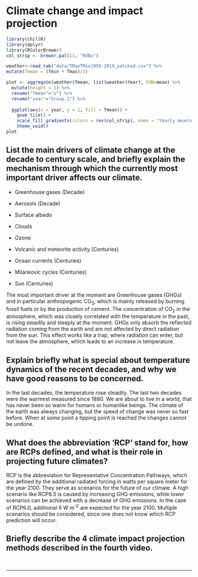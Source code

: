 # Climate change and impact projection

```r
library(chillR)
library(dplyr)
library(RColorBrewer)
col_strip <- brewer.pal(11, "RdBu")

weather<-read_tab("data/TMaxTMin1958-2019_patched.csv") %>%
mutate(Tmean = (Tmin + Tmax)/2)

plot <- aggregate(weather$Tmean, list(weather$Year), FUN=mean) %>%
  mutate(height = 1) %>%
  rename("Tmean"="x") %>%
  rename("year"="Group.1") %>%
  
  ggplot(aes(x = year, y = 1, fill = Tmean)) +
    geom_tile() +
    scale_fill_gradientn(colors = rev(col_strip), name = "Yearly mean\nTemperature °C") +
    theme_void()
plot
```




## List the main drivers of climate change at the decade to century scale, and briefly explain the mechanism through which the currently most important driver affects our climate.

-   Greenhouse gases (Decade)

-   Aerosols (Decade)

-   Surface albedo

-   Clouds

-   Ozone

-   Volcanic and meteorite activity (Centuries)

-   Ocean currents (Centuries)

-   Milankovic cycles (Centuries)

-   Sun (Centuries)

The most important driver at the moment are Greenhouse gases (GHGs) and in particular anthropogenic CO~2~, which is mainly released by burning fossil fuels or by the production of cement. The concentration of CO~2~ in the atmosphere, which was closely correlated with the temperature in the past, is rising steadily and steeply at the moment. GHGs only absorb the reflected radiation coming from the earth and are not affected by direct radiation from the sun. This effect works like a trap, where radiation can enter, but not leave the atmosphere, which leads to an increase in temperature.


## Explain briefly what is special about temperature dynamics of the recent decades, and why we have good reasons to be concerned.

In the last decades, the temperature rose steadily. The last two decades were the warmest measured since 1880. We are about to live in a world, that has never been so warm for humans or humanlike beings. The climate of the earth was always changing, but the speed of change was never so fast before. When at some point a tipping point is reached the changes cannot be undone.


## What does the abbreviation 'RCP' stand for, how are RCPs defined, and what is their role in projecting future climates?

RCP is the abbreviation for Representative Concentration Pathways, which are defined by the additional radiated forcing in watts per square meter for the year 2100. They serve as scenarios for the future of our climate. A high scenario like RCP8.5 is caused by increasing GHG emissions, while lower scenarios can be achieved with a decrease of GHG emissions. In the case of RCP6.0, additional 6 W m^-2^ are expected for the year 2100. Multiple scenarios should be considered, since one does not know which RCP prediction will occur.


## Briefly describe the 4 climate impact projection methods described in the fourth video.

\
<hr />
